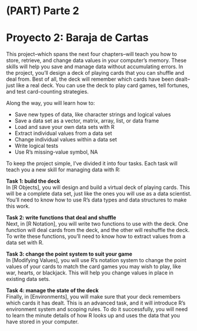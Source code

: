 # (PART) Parte 2 {-}

# Proyecto 2: Baraja de Cartas

This project--which spans the next four chapters--will teach you how to store, retrieve, and change data values in your computer's memory. These skills will help you save and manage data without accumulating errors. In the project, you'll design a deck of playing cards that you can shuffle and deal from. Best of all, the deck will remember which cards have been dealt--just like a real deck. You can use the deck to play card games, tell fortunes, and test card-counting strategies.

Along the way, you will learn how to:

* Save new types of data, like character strings and logical values
* Save a data set as a vector, matrix, array, list, or data frame
* Load and save your own data sets with R
* Extract individual values from a data set
* Change individual values within a data set
* Write logical tests
* Use R's missing-value symbol, NA

To keep the project simple, I've divided it into four tasks. Each task will teach you a new skill for managing data with R:

**Task 1: build the deck**  
  In [R Objects], you will design and build a virtual deck of playing cards. This will be a complete data set, just like the ones you will use as a data scientist. You'll need to know how to use R's data types and data structures to make this work.
  
**Task 2: write functions that deal and shuffle**  
  Next, in [R Notation], you will write two functions to use with the deck. One function will deal cards from the deck, and the other will reshuffle the deck. To write these functions, you'll need to know how to extract values from a data set with R.
  
**Task 3: change the point system to suit your game**  
  In [Modifying Values], you will use R's notation system to change the point values of your cards to match the card games you may wish to play, like war, hearts, or blackjack. This will help you change values in place in existing data sets.

**Task 4: manage the state of the deck**  
  Finally, in [Environments], you will make sure that your deck remembers which cards it has dealt. This is an advanced task, and it will introduce R's environment system and scoping rules. To do it successfully, you will need to learn the minute details of how R looks up and uses the data that you have stored in your computer.
